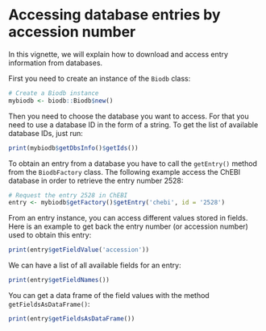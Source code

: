 <!--
%\VignetteEngine{knitr::rmarkdown}
%\VignetteIndexEntry{Accessing database entries by accession number}
-->

# Accessing database entries by accession number

In this vignette, we will explain how to download and access entry information from databases.

First you need to create an instance of the `Biodb` class:
```r
# Create a Biodb instance
mybiodb <- biodb::Biodb$new()
```

Then you need to choose the database you want to access. For that you need to use a database ID in the form of a string. To get the list of available database IDs, just run:
```r
print(mybiodb$getDbsInfo()$getIds())
```

To obtain an entry from a database you have to call the `getEntry()` method from the `BiodbFactory` class. The following example access the ChEBI database in order to retrieve the entry number 2528:
```r
# Request the entry 2528 in ChEBI
entry <- mybiodb$getFactory()$getEntry('chebi', id = '2528')
```

From an entry instance, you can access different values stored in fields. Here is an example to get back the entry number (or accession number) used to obtain this entry:
```r
print(entry$getFieldValue('accession'))
```

We can have a list of all available fields for an entry:
```r
print(entry$getFieldNames())
```

You can get a data frame of the field values with the method `getFieldsAsDataFrame()`:
```r
print(entry$getFieldsAsDataFrame())
```
